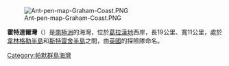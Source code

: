 [[Image:Ant-pen-map-Graham-Coast.PNG|thumb]]

{{coord|66|7|S|65|20|W|source:GNIS|display=title}}

'''霍特達爾灣'''（{{lang-en|Holtedahl Bay}}）是[[南極洲|南極洲]]的海灣，位於[[葛拉漢地|葛拉漢地]]西岸，長19公里、寬11公里，處於[[韋林格勒半島|韋林格勒半島]]和[[斯特雷舍半島|斯特雷舍半島]]之間，由[[英國|英國]]的探險隊命名。

{{DEFAULTSORT:Holtedahl Bay}}
[[Category:帕默群島海灣|Category:帕默群島海灣]]


{{PalmerArchipelago-geo-stub}}